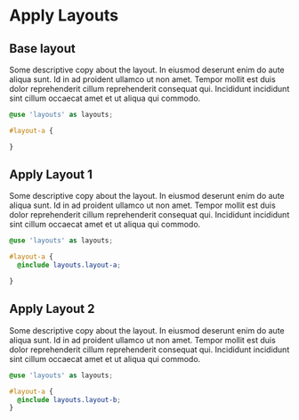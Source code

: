 
# Apply Layouts

## Base layout

Some descriptive copy about the layout. In eiusmod deserunt enim do aute aliqua sunt. Id in ad proident ullamco ut non amet. Tempor mollit est duis dolor reprehenderit cillum reprehenderit consequat qui. Incididunt incididunt sint cillum occaecat amet et ut aliqua qui commodo.

<ApplyThree />

```scss:title=styles.scss
@use 'layouts' as layouts;

#layout-a {

}
```

## Apply Layout 1

Some descriptive copy about the layout. In eiusmod deserunt enim do aute aliqua sunt. Id in ad proident ullamco ut non amet. Tempor mollit est duis dolor reprehenderit cillum reprehenderit consequat qui. Incididunt incididunt sint cillum occaecat amet et ut aliqua qui commodo.

<ApplyOne />

```scss:title=styles.scss
@use 'layouts' as layouts;

#layout-a {
  @include layouts.layout-a;

}
```

## Apply Layout 2

Some descriptive copy about the layout. In eiusmod deserunt enim do aute aliqua sunt. Id in ad proident ullamco ut non amet. Tempor mollit est duis dolor reprehenderit cillum reprehenderit consequat qui. Incididunt incididunt sint cillum occaecat amet et ut aliqua qui commodo.

<ApplyTwo />

```scss:title=styles.scss
@use 'layouts' as layouts;

#layout-a {
  @include layouts.layout-b;
}
```

